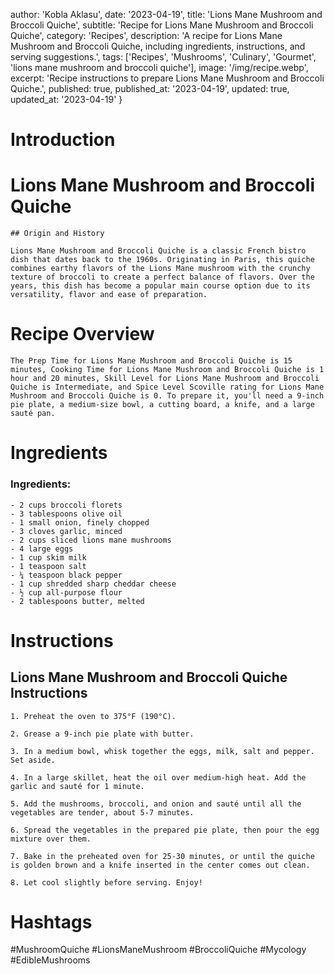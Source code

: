 
  author: 'Kobla Aklasu',
  date: '2023-04-19',
  title: 'Lions Mane Mushroom and Broccoli Quiche',
  subtitle: 'Recipe for Lions Mane Mushroom and Broccoli Quiche',
  category: 'Recipes',
  description: 'A recipe for Lions Mane Mushroom and Broccoli Quiche, including ingredients, instructions, and serving suggestions.',
  tags: ['Recipes', 'Mushrooms', 'Culinary', 'Gourmet', 'lions mane mushroom and broccoli quiche'],
  image: '/img/recipe.webp',
  excerpt: 'Recipe instructions to prepare Lions Mane Mushroom and Broccoli Quiche.',
  published: true,
  published_at: '2023-04-19',
  updated: true,
  updated_at: '2023-04-19'
}


  # Introduction

# Lions Mane Mushroom and Broccoli Quiche
    
    ## Origin and History
    
    Lions Mane Mushroom and Broccoli Quiche is a classic French bistro dish that dates back to the 1960s. Originating in Paris, this quiche combines earthy flavors of the Lions Mane mushroom with the crunchy texture of broccoli to create a perfect balance of flavors. Over the years, this dish has become a popular main course option due to its versatility, flavor and ease of preparation.

# Recipe Overview

    The Prep Time for Lions Mane Mushroom and Broccoli Quiche is 15 minutes, Cooking Time for Lions Mane Mushroom and Broccoli Quiche is 1 hour and 20 minutes, Skill Level for Lions Mane Mushroom and Broccoli Quiche is Intermediate, and Spice Level Scoville rating for Lions Mane Mushroom and Broccoli Quiche is 0. To prepare it, you'll need a 9-inch pie plate, a medium-size bowl, a cutting board, a knife, and a large sauté pan.

# Ingredients

### Ingredients:
    - 2 cups broccoli florets
    - 3 tablespoons olive oil 
    - 1 small onion, finely chopped 
    - 3 cloves garlic, minced 
    - 2 cups sliced lions mane mushrooms 
    - 4 large eggs 
    - 1 cup skim milk 
    - 1 teaspoon salt 
    - ¼ teaspoon black pepper 
    - 1 cup shredded sharp cheddar cheese 
    - ½ cup all-purpose flour 
    - 2 tablespoons butter, melted

# Instructions

## Lions Mane Mushroom and Broccoli Quiche Instructions
    
    1. Preheat the oven to 375°F (190°C).
    
    2. Grease a 9-inch pie plate with butter.
    
    3. In a medium bowl, whisk together the eggs, milk, salt and pepper. Set aside.
    
    4. In a large skillet, heat the oil over medium-high heat. Add the garlic and sauté for 1 minute.
    
    5. Add the mushrooms, broccoli, and onion and sauté until all the vegetables are tender, about 5-7 minutes.
    
    6. Spread the vegetables in the prepared pie plate, then pour the egg mixture over them.
    
    7. Bake in the preheated oven for 25-30 minutes, or until the quiche is golden brown and a knife inserted in the center comes out clean.
    
    8. Let cool slightly before serving. Enjoy!

# Hashtags

#MushroomQuiche #LionsManeMushroom #BroccoliQuiche #Mycology #EdibleMushrooms



